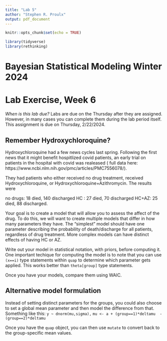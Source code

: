 ```yaml
---
title: "Lab 5"
author: "Stephen R. Proulx"
output: pdf_document
---
```


```r
knitr::opts_chunk$set(echo = TRUE)

library(tidyverse)
library(rethinking)
```
# Bayesian Statistical Modeling Winter 2024
# Lab Exercise, Week 6

*When is this lab due?* Labs are due on the Thursday after they are assigned. However, in many cases you can complete them during the lab period itself.   This assignment is due on Thursday, 2/22/2024.  

## Remember Hydroxychloroquine?
Hydroxychloroquine had a few news cycles last spring. Following the first news that it might benefit hospitlized covid patients, an early trial on patients in the hospital with covid was realeased  ( full data here: https://www.ncbi.nlm.nih.gov/pmc/articles/PMC7556078/). 

They had patients who either received no drug treatment, received Hydroxychloroquine, or Hydroxychloroquine+Azithromycin. The results were

no drugs: 18 died, 140 discharged 
HC : 27 died, 70 discharged
HC+AZ: 25 died, 88 discharged. 

Your goal is to create a model that will allow you to assess the affect of the drug. To do this, we will want to create multiple models that differ in how many parameters they have. The "simplest" model should have one parameter describing the probability of death/discharge for all patients, regardless of drug treatment. More complex models can have distinct effects of having HC or AZ. 

Write out your model in statistical notation, with priors, before computing it. One important techique for computing the model is to note that you can use `(x==i)` type statements within `quap` to determine which parameter gets applied. This works better than `theta[group]` type statements.

Once you have your models, compare them using WAIC. 





## Alternative model formulation
Instead of setting distinct parameters for the groups, you could also choose to set a global mean parameter and then model the difference from that. Something like this:
`y ~ dnorm(mu,sigma),`
`mu <- a + (group==1)*deltamu  - (group==2)*deltamu`


Once you have the `quap` object, you can then use `mutate` to convert back to the group-specific mean values. 

 
